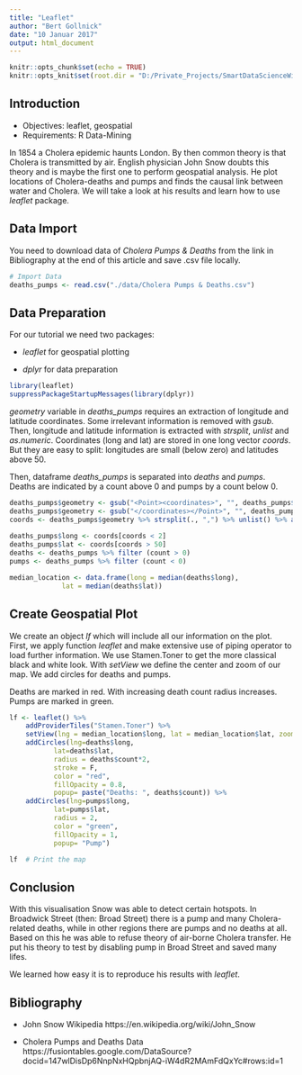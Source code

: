 ```yaml
---
title: "Leaflet"
author: "Bert Gollnick"
date: "10 Januar 2017"
output: html_document
---
```


```r
knitr::opts_chunk$set(echo = TRUE)
knitr::opts_knit$set(root.dir = "D:/Private_Projects/SmartDataScienceWithR/Tutorials/scripts/R_Plotting/Leaflet/")
```

## Introduction

* Objectives: leaflet, geospatial
* Requirements: R Data-Mining

In 1854 a Cholera epidemic haunts London. By then common theory is that Cholera is transmitted by air. English physician John Snow doubts this theory and is maybe the first one to perform geospatial analysis. He plot locations of Cholera-deaths and pumps and finds the causal link between water and Cholera. We will take a look at his results and learn how to use _leaflet_ package.

## Data Import

You need to download data of _Cholera Pumps & Deaths_ from the link in Bibliography at the end of this article and save .csv file locally.

```r
# Import Data
deaths_pumps <- read.csv("./data/Cholera Pumps & Deaths.csv")
```

## Data Preparation

For our tutorial we need two packages:

* _leaflet_ for geospatial plotting

* _dplyr_ for data preparation

```r
library(leaflet)
suppressPackageStartupMessages(library(dplyr))
```

_geometry_ variable in _deaths_pumps_ requires an extraction of longitude and latitude coordinates. Some irrelevant information is removed with _gsub_. Then, longitude and latitude information is extracted with _strsplit_, _unlist_ and _as.numeric_. Coordinates (long and lat) are stored in one long vector _coords_. But they are easy to split: longitudes are small (below zero) and latitudes above 50.

Then, dataframe _deaths_pumps_ is separated into _deaths_ and _pumps_. Deaths are indicated by a count above 0 and pumps by a count below 0.

```r
deaths_pumps$geometry <- gsub("<Point><coordinates>", "", deaths_pumps$geometry)
deaths_pumps$geometry <- gsub("</coordinates></Point>", "", deaths_pumps$geometry)
coords <- deaths_pumps$geometry %>% strsplit(., ",") %>% unlist() %>% as.numeric()
	
deaths_pumps$long <- coords[coords < 2]
deaths_pumps$lat <- coords[coords > 50]
deaths <- deaths_pumps %>% filter (count > 0)
pumps <- deaths_pumps %>% filter (count < 0)

median_location <- data.frame(long = median(deaths$long), 
		     lat = median(deaths$lat))
```

## Create Geospatial Plot

We create an object _lf_ which will include all our information on the plot. First, we apply function _leaflet_ and make extensive use of piping operator to load further information. We use Stamen.Toner to get the more classical black and white look. With _setView_ we define the center and zoom of our map. We add circles for deaths and pumps. 

Deaths are marked in red. With increasing death count radius increases. Pumps are marked in green.
```r
lf <- leaflet() %>%
  	addProviderTiles("Stamen.Toner") %>% 
	setView(lng = median_location$long, lat = median_location$lat, zoom = 17) %>% 
	addCircles(lng=deaths$long, 
		   lat=deaths$lat, 
		   radius = deaths$count*2, 
		   stroke = F, 
		   color = "red",
		   fillOpacity = 0.8,
		   popup= paste("Deaths: ", deaths$count)) %>% 
	addCircles(lng=pumps$long,
		   lat=pumps$lat, 
		   radius = 2, 
		   color = "green",
		   fillOpacity = 1,
		   popup= "Pump")

lf  # Print the map

```

## Conclusion

With this visualisation Snow was able to detect certain hotspots. In Broadwick Street (then: Broad Street) there is a pump and many Cholera-related deaths, while in other regions there are pumps and no deaths at all. Based on this he was able to refuse theory of air-borne Cholera transfer. He put his theory to test by disabling pump in Broad Street and saved many lifes.

We learned how easy it is to reproduce his results with _leaflet_.

## Bibliography

* John Snow Wikipedia https://en.wikipedia.org/wiki/John_Snow

* Cholera Pumps and Deaths Data https://fusiontables.google.com/DataSource?docid=147wlDisDp6NnpNxHQpbnjAQ-iW4dR2MAmFdQxYc#rows:id=1

